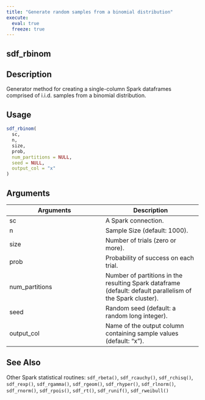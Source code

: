 ```yaml
---
title: "Generate random samples from a binomial distribution"
execute:
  eval: true
  freeze: true
---
```


## sdf_rbinom

## Description
Generator method for creating a single-column Spark dataframes comprised of i.i.d. samples from a binomial distribution.


## Usage
```r
sdf_rbinom(
  sc,
  n,
  size,
  prob,
  num_partitions = NULL,
  seed = NULL,
  output_col = "x"
)
```

## Arguments
|Arguments|Description|
|---|---|
| sc | A Spark connection. |
| n | Sample Size (default: 1000). |
| size | Number of trials (zero or more). |
| prob | Probability of success on each trial. |
| num_partitions | Number of partitions in the resulting Spark dataframe (default: default parallelism of the Spark cluster). |
| seed | Random seed (default: a random long integer). |
| output_col | Name of the output column containing sample values (default: "x"). |







## See Also
Other Spark statistical routines: `sdf_rbeta()`, `sdf_rcauchy()`, `sdf_rchisq()`, `sdf_rexp()`, `sdf_rgamma()`, `sdf_rgeom()`, `sdf_rhyper()`, `sdf_rlnorm()`, `sdf_rnorm()`, `sdf_rpois()`, `sdf_rt()`, `sdf_runif()`, `sdf_rweibull()`

